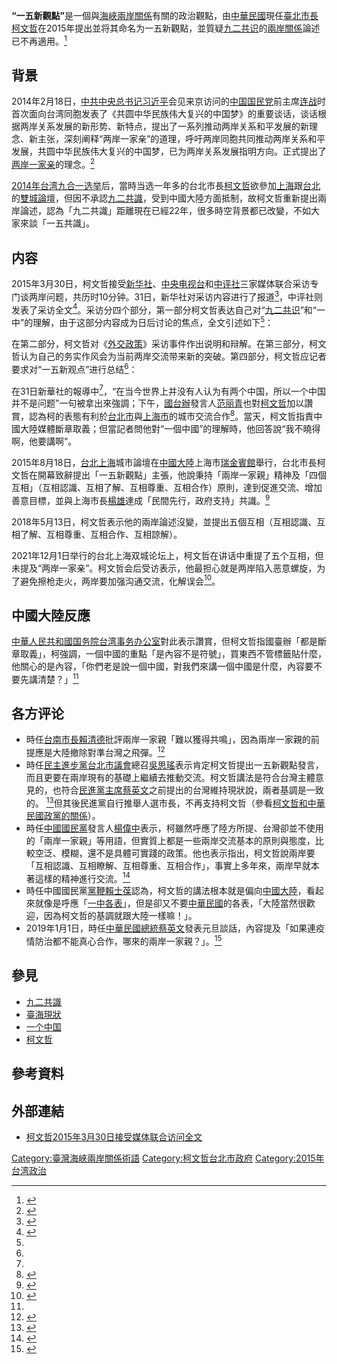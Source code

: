 {{柯文哲系列模板}}
'''“一五新觀點”'''是一個與[[海峽兩岸關係|海峽兩岸關係]]有關的政治觀點，由[[中華民國|中華民國]]現任[[臺北市長|臺北市長]][[柯文哲|柯文哲]]在2015年提出並将其命名为一五新觀點，並質疑[[九二共识|九二共识]]的[[兩岸關係|兩岸關係]]論述已不再適用。<ref>{{cite news|title=九二共識是什麼？　柯文哲：不如來個一五共識|url=https://tw.news.yahoo.com/%E4%B9%9D%E4%BA%8C%E5%85%B1%E8%AD%98%E6%98%AF%E4%BB%80%E9%BA%BC-%E6%9F%AF%E6%96%87%E5%93%B2-%E4%B8%8D%E5%A6%82%E4%BE%86%E5%80%8B-%E4%BA%94%E5%85%B1%E8%AD%98-032809036.html|accessdate=2020-07-30|archive-date=2020-11-02|archive-url=https://web.archive.org/web/20201102221309/https://tw.news.yahoo.com/%E4%B9%9D%E4%BA%8C%E5%85%B1%E8%AD%98%E6%98%AF%E4%BB%80%E9%BA%BC-%E6%9F%AF%E6%96%87%E5%93%B2-%E4%B8%8D%E5%A6%82%E4%BE%86%E5%80%8B-%E4%BA%94%E5%85%B1%E8%AD%98-032809036.html|dead-url=no}}</ref>

==背景==
2014年2月18日，[[中共中央总书记|中共中央总书记]][[习近平|习近平]]会见来京访问的[[中国国民党|中国国民党]]前主席[[连战|连战]]时首次面向台湾同胞发表了《共圆中华民族伟大复兴的中国梦》的重要谈话，谈话根据两岸关系发展的新形势、新特点，提出了一系列推动两岸关系和平发展的新理念、新主张，深刻阐释“两岸一家亲”的道理，呼吁两岸同胞共同推动两岸关系和平发展，共圆中华民族伟大复兴的中国梦，已为两岸关系发展指明方向。正式提出了[[两岸一家亲|两岸一家亲]]的理念。<ref>{{Cite web |url=http://www.huaxia.com/thpl/tbch/jwgc/10/5518557.html |title=“两岸一家亲、共圆中国梦”理念提出 经纬观察网 |access-date=2018-12-24 |archive-date=2021-07-29 |archive-url=https://web.archive.org/web/20210729023238/http://www.huaxia.com/thpl/tbch/jwgc/10/5518557.html |dead-url=no }}</ref>

[[2014年台湾九合一选举|2014年台湾九合一选举]]后，當時当选一年多的台北市長[[柯文哲|柯文哲]]欲參加[[上海|上海]]跟[[台北|台北]]的[[2016年臺北上海城市論壇|雙城論壇]]，但因不承認[[九二共識|九二共識]]，受到中國大陸方面抵制，故柯文哲重新提出兩岸論述，認為「九二共識」距離現在已經22年，很多時空背景都已改變，不如大家來談「一五共識」。

==内容==
2015年3月30日，柯文哲接受[[新华社|新华社]]、[[中国中央电视台|中央电视台]]和[[中评社|中评社]]三家媒体联合采访专门谈两岸问题，共历时10分钟。31日，新华社对采访内容进行了报道<ref name=xhreport>{{cite news|author=李寒芳|title=台北市长柯文哲：在既有的政治基础上，让两岸人民去追求更美好的共同未来|url=http://news.xinhuanet.com/tw/2015-03/31/c_1114816133.htm|publisher=新华网|date=2015-03-31|accessdate=2015-07-27|archive-date=2015-04-03|archive-url=https://web.archive.org/web/20150403234336/http://news.xinhuanet.com/tw/2015-03/31/c_1114816133.htm|dead-url=no}}</ref>，中评社则发表了采访全文<ref name=fulltext>{{cite news|url=http://hk.crntt.com/doc/1036/9/0/0/103690067.html?coluid=0&kindid=0&docid=103690067|title=柯文哲2015年3月30日接受媒体联合访问全文|publisher=中评社|date=2015-03-31|author=倪鴻祥|accessdate=2015-07-11|archive-date=2018-12-28|archive-url=https://web.archive.org/web/20181228034939/http://hk.crntt.com/doc/1036/9/0/0/103690067.html?coluid=0&kindid=0&docid=103690067|dead-url=no}}</ref>。采访分四个部分，第一部分柯文哲表达自己对“[[九二共识|九二共识]]”和“一中”的理解，由于这部分内容成为日后讨论的焦点，全文引述如下<ref name=fulltext/>：
{{quotation|
事實上，在當今世界上並沒有人認為有兩個中國，所以“[[一個中國|一個中國]]”並不是問題，但更重要的是所謂一個中國，它的內容是什麼？這才是整個[[世界|世界]]比較關心的。以[[台灣|台灣]]的現況，事實上不少台灣人民對[[九二共識|九二共識]]的內容仍然是不太清楚的，包括過去的我。我想兩岸來往重要的是內容，而不是[[符號|符號]]。因此我認為，尊重兩岸過去已經簽署的[[協議|協議]]和互動的[[歷史|歷史]]，在既有的[[政治|政治]]基礎上，以'''互相認識、互相瞭解、互相尊重、互相合作'''，讓兩岸人民去追求更美好的共同未來，這是兩岸領導人必須要去做的。我認為不必太去強調某一個詞句或某一個符號，更應當重視實質的內容，這是我目前的一個看法。}}

在第二部分，柯文哲对《[[外交政策_(杂志)|外交政策]]》采访事件作出说明和辩解。在第三部分，柯文哲认为自己的务实作风会为当前两岸交流带来新的突破。第四部分，柯文哲应记者要求对“一五新观点”进行总结<ref name=fulltext/>：
{{quotation|
尊重兩岸過去已經簽署的協議和互動的歷史，在既有的政治基礎上，以“互相認識、互相了解、互相尊重、互相合作”的原則，秉持“[[兩岸|兩岸]]一家親”的精神，促進交流、增加善意，讓兩岸人民去追求更美好的共同未來。}}

在31日新華社的報導中<ref name=xhreport/>，“在当今世界上并没有人认为有两个中国，所以一个中国并不是问题”一句被拿出來強調；下午，[[國台辦|國台辦]]發言人[[范丽青|范丽青]]也對[[柯文哲|柯文哲]]加以讚賞，認為柯的表態有利於[[台北市|台北市]]與[[上海市|上海市]]的城市交流合作<ref name=一五>{{cite news|title=柯文哲指陸媒斷章取義 提一五新觀點|url=http://www.cna.com.tw/news/firstnews/201503310145-1.aspx|date=2015-03-31|publisher=中央通訊社|accessdate=2015-07-27|archive-date=2016-03-04|archive-url=https://web.archive.org/web/20160304104745/http://www.cna.com.tw/news/firstnews/201503310145-1.aspx|dead-url=no}}</ref>。當天，柯文哲指責中國大陸媒體斷章取義；但當記者問他對“一個中國”的理解時，他回答說“我不曉得啊，他要講啊”。

2015年8月18日，[[台北|台北]][[上海|上海]]城市論壇在[[中國大陸|中國大陸]]上海市[[瑞金賓館|瑞金賓館]]舉行，台北市長柯文哲在開幕致辭提出「一五新觀點」主張，他說秉持「兩岸一家親」精神及「四個互相」（互相認識、互相了解、互相尊重、互相合作）原則，達到促進交流、增加善意目標，並與上海市長[[楊雄_(1953年)|楊雄]]達成「民間先行，政府支持」共識。<ref>{{cite news|title=雙城再簽4合作 柯：兩岸一家親|url=http://www.appledaily.com.tw/appledaily/article/headline/20150819/36729471/|date=2015-08-19|publisher=蘋果日報|accessdate=2015-08-19|archive-date=2016-11-29|archive-url=https://web.archive.org/web/20161129145807/http://www.appledaily.com.tw/appledaily/article/headline/20150819/36729471/|dead-url=no}}</ref>

2018年5月13日，柯文哲表示他的兩岸論述沒變，並提出五個互相（互相認識、互相了解、互相尊重、互相合作、互相諒解）。

2021年12月1日举行的台北上海双城论坛上，柯文哲在讲话中重提了五个互相，但未提及“两岸一家亲”。柯文哲会后受访表示，他最担心就是两岸陷入恶意螺旋，为了避免擦枪走火，两岸要加强沟通交流，化解误会<ref>{{Cite web|url= https://udn.com/news/story/6656/5930700|title= 没提两岸一家亲！柯文哲：有人抓这五字污名化 别讲就好|work= 联合报|date= 2021-12-01|access-date= 2021-12-01|archive-date= 2021-12-01|archive-url= https://web.archive.org/web/20211201150932/https://udn.com/news/story/6656/5930700|dead-url= no}}</ref>。

==中國大陸反應==
[[中華人民共和國|中華人民共和國]][[国务院台湾事务办公室|国务院台湾事务办公室]]對此表示讚賞，但柯文哲指國臺辦「都是斷章取義」，柯強調，一個中國的重點「是內容不是符號」，買東西不管標籤貼什麼，他關心的是內容，「你們老是說一個中國，對我們來講一個中國是什麼，內容要不要先講清楚？」<ref name=一五/>

==各方评论==
*時任[[台南市長|台南市長]][[賴清德|賴清德]]批評兩岸一家親「難以獲得共鳴」，因為兩岸一家親的前提應是大陸撤除對準台灣之飛彈。<ref>{{cite news|title=邊講一家親邊拿飛彈對準？　賴清德：兩岸一家親是欺騙|url=http://www.ettoday.net/news/20150820/552465.htm#ixzz3jTSE31qC|accessdate=2015-08-21|archive-date=2020-11-05|archive-url=https://web.archive.org/web/20201105093244/https://www.ettoday.net/news/20150820/552465.htm#ixzz3jTSE31qC|dead-url=no}}</ref>
*時任[[民主進步黨|民主進步黨]][[台北市議會|台北市議會]]總召[[吳思瑤|吳思瑤]]表示肯定柯文哲提出一五新觀點發言，而且更要在兩岸現有的基礎上繼續去推動交流。柯文哲講法是符合台灣主體意見的，也符合[[民進黨主席|民進黨主席]][[蔡英文|蔡英文]]之前提出的台灣維持現狀說，兩者基調是一致的。 <ref>{{cite news|title=綠中常委吳思瑤：肯定柯上海提一五新觀點|url=http://www.chinareviewnews.com/doc/1038/9/4/9/103894952.html?coluid=93&kindid=13690&docid=103894952&mdate=0819113300|accessdate=2015-08-21|archive-date=2020-11-02|archive-url=https://web.archive.org/web/20201102204708/http://www.chinareviewnews.com/doc/1038/9/4/9/103894952.html?coluid=93&kindid=13690&docid=103894952&mdate=0819113300|dead-url=no}}</ref>但其後民進黨自行推舉人選市長，不再支持柯文哲（參看[[柯文哲和中華民國政黨的關係|柯文哲和中華民國政黨的關係]]）。
*時任[[中國國民黨|中國國民黨]]發言人[[楊偉中|楊偉中]]表示，柯雖然呼應了陸方所提、台灣卻並不使用的「兩岸一家親」等用語，但實質上都是一些兩岸交流基本的原則與態度，比較空泛、模糊，還不是具體可實踐的政策。他也表示指出，柯文哲說兩岸要「互相認識、互相瞭解、互相尊重、互相合作」，事實上多年來，兩岸早就本著這樣的精神進行交流。<ref>{{cite news|title=柯提一五新觀點！國民黨搖頭 空泛模糊 民進黨低調 不願回應|url=https://tw.news.yahoo.com/%E6%9F%AF%E6%8F%90-%E4%BA%94%E6%96%B0%E8%A7%80%E9%BB%9E-%E5%9C%8B%E6%B0%91%E9%BB%A8%E6%90%96%E9%A0%AD-%E7%A9%BA%E6%B3%9B%E6%A8%A1%E7%B3%8A-%E6%B0%91%E9%80%B2%E9%BB%A8%E4%BD%8E%E8%AA%BF-%E4%B8%8D%E9%A1%98%E5%9B%9E%E6%87%89-215033319.html|accessdate=2015-08-21|archive-date=2021-01-25|archive-url=https://web.archive.org/web/20210125235420/https://tw.news.yahoo.com/%E6%9F%AF%E6%8F%90-%E4%BA%94%E6%96%B0%E8%A7%80%E9%BB%9E-%E5%9C%8B%E6%B0%91%E9%BB%A8%E6%90%96%E9%A0%AD-%E7%A9%BA%E6%B3%9B%E6%A8%A1%E7%B3%8A-%E6%B0%91%E9%80%B2%E9%BB%A8%E4%BD%8E%E8%AA%BF-%E4%B8%8D%E9%A1%98%E5%9B%9E%E6%87%89-215033319.html|dead-url=no}}</ref>
*時任中國國民黨[[黨鞭|黨鞭]][[賴士葆|賴士葆]]認為，柯文哲的講法根本就是偏向[[中國大陸|中國大陸]]，看起來就像是呼應「[[一中各表|一中各表]]」，但是卻又不要[[中華民國|中華民國]]的各表，「大陸當然很歡迎，因為柯文哲的基調就跟大陸一樣嘛！」。
*2019年1月1日，時任[[中華民國總統|中華民國總統]][[蔡英文|蔡英文]]發表元旦談話，內容提及「如果連疫情防治都不能真心合作，哪來的兩岸一家親？」。<ref>{{cite news|title=蔡英文：防疫都不能合作 哪來兩岸一家親？|url=https://www.chinatimes.com/realtimenews/20190101001136-260407|accessdate=2019-01-03|archive-date=2020-11-02|archive-url=https://web.archive.org/web/20201102224215/https://www.chinatimes.com/realtimenews/20190101001136-260407|dead-url=no}}</ref>

== 參見 ==
*[[九二共識|九二共識]]
*[[臺海現狀|臺海現狀]]
*[[一个中国|一个中国]]
*[[柯文哲|柯文哲]]

== 參考資料 ==
{{Reflist}}

== 外部連結 ==
*[http://hk.crntt.com/doc/1036/9/0/0/103690067.html?coluid=0&kindid=0&docid=103690067 柯文哲2015年3月30日接受媒体联合访问全文] {{Wayback|url=http://hk.crntt.com/doc/1036/9/0/0/103690067.html?coluid=0&kindid=0&docid=103690067 |date=20181228034939 }}

{{Portal box|中国|中华民国|台湾}}
{{台湾海峡两岸主题}}

[[Category:臺灣海峽兩岸關係術語|Category:臺灣海峽兩岸關係術語]]
[[Category:柯文哲台北市政府|Category:柯文哲台北市政府]]
[[Category:2015年台湾政治|Category:2015年台湾政治]]